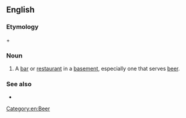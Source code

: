 ==English==

===Etymology===
{{etyl|de|en}} {{m|de|Rat||council}} + {{m|de|Keller||cellar}}

===Noun===
{{en-noun}}

# A [[bar]] or [[restaurant]] in a [[basement]], especially one that serves [[beer]].

===See also===
* {{l|en|bierkeller}}

[[Category:en:Beer]]